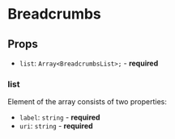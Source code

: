 
<Meta title="Components/Breadcrumbs" component={Breadcrumbs} />

# Breadcrumbs

## Props

- `list`: `Array<BreadcrumbsList>;` - **required**

### list

Element of the array consists of two properties:

- `label`: `string` - **required**
- `uri`: `string` - **required**

<Preview>
  <Story name="default">
    <Breadcrumbs
      list={[
        { label: "Home", uri: `#` },
        { label: "Hosts", uri: `#` },
        { label: "Host Details", uri: `#` }
      ]}
    />
  </Story>
</Preview>
